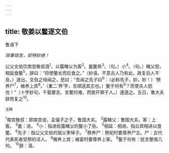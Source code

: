 ```yaml
---
---
---
```

title: 敬姜以鳖逐文伯
---



鲁语下

*琐事琐言，却特妙绝！*

公父文伯饮南宫敬叔酒<sup>1</sup>，以露睹父为客<sup>2</sup>。羞鳖焉<sup>3</sup>，（句。）小<sup>4</sup>。（句。）睹父怒，相延食鳖<sup>5</sup>，辞曰：“将使鳖长而后食之。”（妙语。不意古人乃有此，政复后人不及。）遂出。文伯之母闻之，怒曰：“吾闻之先子曰<sup>6</sup>：（必称先子，妙，妙！）‘祭养尸<sup>7</sup>，飨养上宾<sup>8</sup>。’（重二‘养’字，言顺适其志也。）鳖于何有<sup>9</sup>？而使夫人怒也！”（十字妙句，千载要言。言鳖何难，而致开罪于人。）遂逐之。五日，鲁大夫辞而复之<sup>10</sup>。

<sup>注释</sup>

<sup>1</sup>南宫敬叔：即南宫说，孟僖子之子，鲁国大夫。
<sup>2</sup>露睹父：鲁国大夫。客：上客。
<sup>3</sup>羞：进。
<sup>4</sup>小：指进给露睹父的鳖小了些。
<sup>5</sup>相延：相进。指众宾相进以食鳖。
<sup>6</sup>先子：指公父文伯的祖父季悼子。
<sup>7</sup>祭养尸：祭祀时要尊养尸主。尸：古代代表死者受祭的活人。
<sup>8</sup>飧养上宾；飨宴时要尊养上客。
<sup>9</sup>鳌于何有：犹言整值几何。
<sup>10</sup>辞：请。